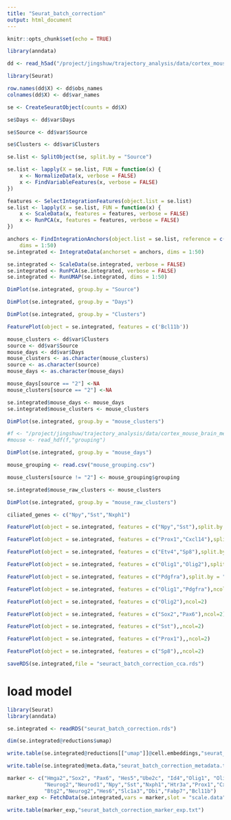 ```yaml
---
title: "Seurat_batch_correction"
output: html_document
---
```


```r
knitr::opts_chunk$set(echo = TRUE)
```

```r
library(anndata)
```

```r
dd <- read_h5ad("/project/jingshuw/trajectory_analysis/data/cortex_mouse_brain_merge/cortex_mouse_merged_raw_count_transpose.h5ad",backed = NULL)
```
```r
library(Seurat)
```
```r
row.names(dd$X) <- dd$obs_names
colnames(dd$X) <- dd$var_names
```


```r
se <- CreateSeuratObject(counts = dd$X)
```

```r
se$Days <- dd$var$Days
```
```r
se$Source <- dd$var$Source
```
```r
se$Clusters <- dd$var$Clusters
```

```r
se.list <- SplitObject(se, split.by = "Source")
```

```r
se.list <- lapply(X = se.list, FUN = function(x) {
    x <- NormalizeData(x, verbose = FALSE)
    x <- FindVariableFeatures(x, verbose = FALSE)
})
```


```r
features <- SelectIntegrationFeatures(object.list = se.list)
se.list <- lapply(X = se.list, FUN = function(x) {
    x <- ScaleData(x, features = features, verbose = FALSE)
    x <- RunPCA(x, features = features, verbose = FALSE)
})
```


```r
anchors <- FindIntegrationAnchors(object.list = se.list, reference = c(1, 2), reduction = "cca",
    dims = 1:50)
se.integrated <- IntegrateData(anchorset = anchors, dims = 1:50)
```

```r
se.integrated <- ScaleData(se.integrated, verbose = FALSE)
se.integrated <- RunPCA(se.integrated, verbose = FALSE)
se.integrated <- RunUMAP(se.integrated, dims = 1:50)
```

```r
DimPlot(se.integrated, group.by = "Source")
```
```r
DimPlot(se.integrated, group.by = "Days")
```
```r
DimPlot(se.integrated, group.by = "Clusters")
```

```r
FeaturePlot(object = se.integrated, features = c('Bcl11b'))
```
```r
mouse_clusters <- dd$var$Clusters
source <- dd$var$Source
mouse_days <- dd$var$Days
mouse_clusters <- as.character(mouse_clusters)
source <- as.character(source)
mouse_days <- as.character(mouse_days)

mouse_days[source == "2"] <-NA
mouse_clusters[source == "2"] <-NA
```
```r
se.integrated$mouse_days <- mouse_days
se.integrated$mouse_clusters <- mouse_clusters
```

```r
DimPlot(se.integrated, group.by = "mouse_clusters")
```

```r

#f <- "/project/jingshuw/trajectory_analysis/data/cortex_mouse_brain_merge/mouse_brain_merged.h5"
#mouse <- read_hdf(f,"grouping")
```
```r
DimPlot(se.integrated, group.by = "mouse_days")
```


```r
mouse_grouping <- read.csv("mouse_grouping.csv")
```

```r
mouse_clusters[source != "2"] <- mouse_grouping$grouping
```

```r
se.integrated$mouse_raw_clusters <- mouse_clusters
```
```r
DimPlot(se.integrated, group.by = "mouse_raw_clusters")
```


```r
ciliated_genes <- c("Npy","Sst","Nxph1")
```

```r
FeaturePlot(object = se.integrated, features = c("Npy","Sst"),split.by = "Source",ncol=2)
```

```r
FeaturePlot(object = se.integrated, features = c("Prox1","Cxcl14"),split.by = "Source",ncol=2)
```


```r
FeaturePlot(object = se.integrated, features = c("Etv4","Sp8"),split.by = "Source",pt.size = 1)
```
```r
FeaturePlot(object = se.integrated, features = c("Olig1","Olig2"),split.by = "Source",ncol=2)
```
```r
FeaturePlot(object = se.integrated, features = c("Pdgfra"),split.by = "Source",ncol=2)
```



```r
FeaturePlot(object = se.integrated, features = c("Olig1","Pdgfra"),ncol=2)
```

```r
FeaturePlot(object = se.integrated, features = c("Olig2"),ncol=2)
```
```r
FeaturePlot(object = se.integrated, features = c("Sox2","Pax6"),ncol=2)
```

```r
FeaturePlot(object = se.integrated, features = c("Sst"),,ncol=2)
```

```r
FeaturePlot(object = se.integrated, features = c("Prox1"),,ncol=2)
```

```r
FeaturePlot(object = se.integrated, features = c("Sp8"),,ncol=2)
```

```r
saveRDS(se.integrated,file = "seuract_batch_correction_cca.rds")
```


# load model

```r
library(Seurat)
library(anndata)
```
```r
se.integrated <- readRDS("seurat_batch_correction.rds")
```

```r
dim(se.integrated@reductions$umap)
```
```r
write.table(se.integrated@reductions[["umap"]]@cell.embeddings,"seurat_batch_correction_umap.txt")
```

```r
write.table(se.integrated@meta.data,"seurat_batch_correction_metadata.txt")
```

```r
marker <- c("Hmga2","Sox2", "Pax6", "Hes5","Ube2c", "Id4","Olig1", "Olig2", "Pdgfra","Apoe",
            "Neurog2","Neurod1","Npy","Sst","Nxph1","Htr3a","Prox1","Cxcl14","Meis2","Etv1","Sp8",
            "Btg2","Neurog2","Hes6","Slc1a3","Dbi","Fabp7","Bcl11b")
marker_exp <- FetchData(se.integrated,vars = marker,slot = "scale.data")
```

```r
write.table(marker_exp,"seurat_batch_correction_marker_exp.txt")
```



